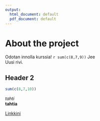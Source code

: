 ```yaml
---
output:
  html_document: default
  pdf_document: default
---
```


# About the project

Odotan innolla kurssia! `r sum(c(8,7,9)) ` Jee  
Uusi rivi.

## Header 2

```r
sum(c(8,7,10))
```

*tahti*  
**tahtia**

[Linkkini](https://github.com/jone8/IODS-project)